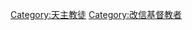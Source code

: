 {{commonscat|Converts to Roman Catholicism}}

[[Category:天主教徒|Category:天主教徒]]
[[Category:改信基督教者|Category:改信基督教者]]